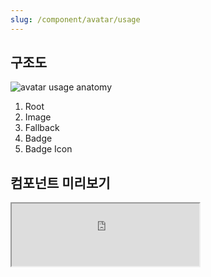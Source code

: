```yaml
---
slug: /component/avatar/usage
---
```


## 구조도

<Anatomy>![avatar usage anatomy](./avatar-style-anatomy.png)</Anatomy>

1. Root
2. Image
3. Fallback
4. Badge
5. Badge Icon

## 컴포넌트 미리보기

<Iframe
  src="https://sprout-storybook.vercel.app/iframe.html?args=&id=components-avatars-avatar--basic&viewMode=story"
  height="100px"
/>

## 옵션

<HalfCard>
  <HalfCardImageCell>
    ![avatar options size](./avatar-options-size.png)
  </HalfCardImageCell>
  <HalfCardDescriptionCell>
    <HalfCardDescriptionTitle>Size</HalfCardDescriptionTitle>
    <HalfCardDescription>
      Avatar는 xxsmall, xsmall, small, medium, large, xlarge, xxlarge 7개의
      사이즈를 가질 수 있습니다. 중요도와 시각적 균형에 맞게 사이즈를
      사용합니다.
    </HalfCardDescription>
  </HalfCardDescriptionCell>
</HalfCard>

<HalfCard>
  <HalfCardImageCell>
    ![avatar options image](./avatar-options-image.png)
  </HalfCardImageCell>
  <HalfCardDescriptionCell>
    <HalfCardDescriptionTitle>Image</HalfCardDescriptionTitle>
    <HalfCardDescription>
      Avatar는 사용자가 업로드한 이미지를 표현합니다. 이미지가 없을 경우
      fallback 이미지를 표현합니다.
    </HalfCardDescription>
  </HalfCardDescriptionCell>
</HalfCard>

### 옵션 테이블

| 속성           | 값                                                     | 기본값 | 설명 |
| -------------- | ------------------------------------------------------ | ------ | ---- |
| size           | xxsmall, xsmall, small, medium, large, xlarge, xxlarge | medium |      |
| image          | Image                                                  |        |      |
| fallback       | Image                                                  |        |      |
| badge icon     | Image                                                  |        |      |
| fallback delay | true, false                                            | 100ms  |      |

## 상호작용

Working In Progress

## 가이드라인

Working In Progress
